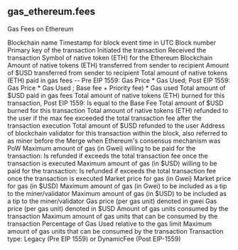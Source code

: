 ## gas_ethereum.fees 
Gas Fees on Ethereum


<ParamField path="blockchain">
Blockchain name
</ParamField>
<ParamField path="block_time">
Timestamp for block event time in UTC
</ParamField>
<ParamField path="block_number">
Block number
</ParamField>
<ParamField path="tx_hash">
Primary key of the transaction
</ParamField>
<ParamField path="tx_sender">
Initiated the transaction
</ParamField>
<ParamField path="tx_receiver">
Received the transaction
</ParamField>
<ParamField path="native_token_symbol">
Symbol of native token (ETH) for the Ethereum Blockchain
</ParamField>
<ParamField path="tx_amount_native">
Amount of native tokens (ETH) transferred from sender to recipient
</ParamField>
<ParamField path="tx_amount_usd">
Amount of $USD transferred from sender to recipient
</ParamField>
<ParamField path="tx_fee_native">
Total amount of native tokens (ETH) paid in gas fees -- Pre EIP 1559: Gas Price * Gas Used; Post EIP 1559: Gas Price * Gas Used ; Base fee + Priority fee) * Gas used
</ParamField>
<ParamField path="tx_fee_usd">
Total amount of $USD paid in gas fees
</ParamField>
<ParamField path="burned_native">
Total amount of native tokens (ETH) burned for this transaction, Post EIP 1559: Is equal to the Base Fee
</ParamField>
<ParamField path="burned_usd">
Total amount of $USD burned for this transaction
</ParamField>
<ParamField path="tx_savings_native">
Total amount of native tokens (ETH) refunded to the user if the max fee exceeded the total transaction fee after the transaction execution
</ParamField>
<ParamField path="tx_savings_usd">
Total amount of $USD refunded to the user
</ParamField>
<ParamField path="validator">
Address of blockchain validator for this transaction within the block, also referred to as miner before the Merge when Ethereum&#x27;s consensus mechanism was PoW
</ParamField>
<ParamField path="max_fee_gwei">
Maximum amount of gas (in Gwei) willing to be paid for the transaction: Is refunded if exceeds the total transaction fee once the transaction is executed
</ParamField>
<ParamField path="max_fee_usd">
Maximum amount of gas (in $USD) willing to be paid for the transaction: Is refunded if exceeds the total transaction fee once the transaction is executed
</ParamField>
<ParamField path="base_fee_gwei">
Market price for gas (in Gwei)
</ParamField>
<ParamField path="base_fee_usd">
Market price for gas (in $USD)
</ParamField>
<ParamField path="priority_fee_gwei">
Maximum amount of gas (in Gwei) to be included as a tip to the miner/validator
</ParamField>
<ParamField path="priority_fee_usd">
Maximum amount of gas (in $USD) to be included as a tip to the miner/validator
</ParamField>
<ParamField path="gas_price_gwei">
Gas price (per gas unit) denoted in gwei
</ParamField>
<ParamField path="gas_price_usd">
Gas price (per gas unit) denoted in $USD
</ParamField>
<ParamField path="gas_used">
Amount of gas units consumed by the transaction
</ParamField>
<ParamField path="gas_limit">
Maximum amount of gas units that can be consumed by the transaction
</ParamField>
<ParamField path="gas_usage_percent">
Percentage of Gas Used relative to the gas limit
</ParamField>
<ParamField path="difficulty">
Maximum amount of gas units that can be consumed by the transaction
</ParamField>
<ParamField path="type">
Transaction type: Legacy (Pre EIP 1559) or DynamicFee (Post EIP-1559)
</ParamField>
